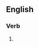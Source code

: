 ==English==

===Verb===
{{head|en|present participle}}

# {{present participle of|maximize|lang=en|nocat=1}}